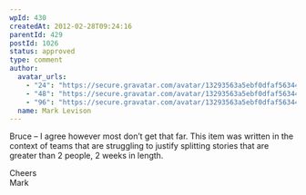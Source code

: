 ```yaml
---
wpId: 430
createdAt: 2012-02-28T09:24:16
parentId: 429
postId: 1026
status: approved
type: comment
author:
  avatar_urls:
    - "24": "https://secure.gravatar.com/avatar/13293563a5ebf0dfaf56344996d77811?s=24&d=mm&r=g"
    - "48": "https://secure.gravatar.com/avatar/13293563a5ebf0dfaf56344996d77811?s=48&d=mm&r=g"
    - "96": "https://secure.gravatar.com/avatar/13293563a5ebf0dfaf56344996d77811?s=96&d=mm&r=g"
  name: Mark Levison
---
```


Bruce – I agree however most don’t get that far. This item was written in the context of teams that are struggling to justify splitting stories that are greater than 2 people, 2 weeks in length.

Cheers  
Mark